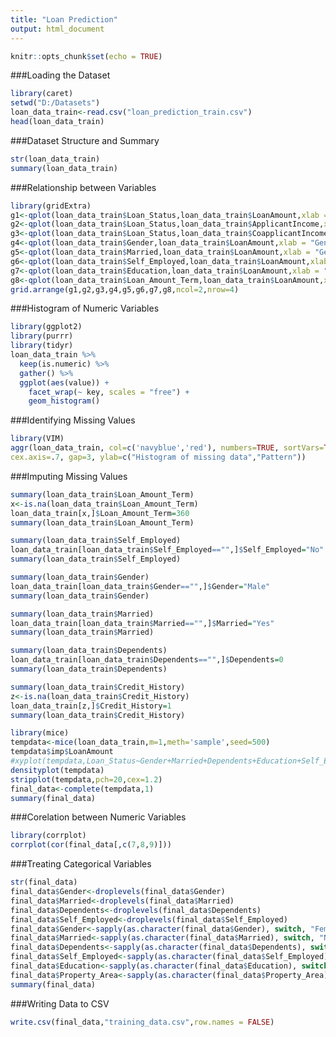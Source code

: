 ---
title: "Loan Prediction"
output: html_document
---

```{r setup, include=FALSE}
knitr::opts_chunk$set(echo = TRUE)
```


###Loading the Dataset

```{r}
library(caret)
setwd("D:/Datasets")
loan_data_train<-read.csv("loan_prediction_train.csv")
head(loan_data_train)
```


###Dataset Structure and Summary

```{r}
str(loan_data_train)
summary(loan_data_train)
```

###Relationship between Variables

```{r fig.width=12, fig.height=8}
library(gridExtra)
g1<-qplot(loan_data_train$Loan_Status,loan_data_train$LoanAmount,xlab = "Loan Status",ylab="Loan Amount", main = "Relationship between Loan Status and Loan Amount")
g2<-qplot(loan_data_train$Loan_Status,loan_data_train$ApplicantIncome,xlab = "Loan Status",ylab="Applicant Income", main = "Relationship between Loan Status and Applicant Income")
g3<-qplot(loan_data_train$Loan_Status,loan_data_train$CoapplicantIncome,xlab = "Loan Status",ylab="Coapplicant Income", main = "Relationship between Loan Status and Coapplicant Income")
g4<-qplot(loan_data_train$Gender,loan_data_train$LoanAmount,xlab = "Gender",ylab="Loan Amount", main = "Relationship between Gender and Loan Amount")
g5<-qplot(loan_data_train$Married,loan_data_train$LoanAmount,xlab = "Gender",ylab="Loan Amount", main = "Relationship between Marital Status and Loan Amount")
g6<-qplot(loan_data_train$Self_Employed,loan_data_train$LoanAmount,xlab = "Employment Status",ylab="Loan Amount", main = "Relationship between Employment Status and Loan Amount")
g7<-qplot(loan_data_train$Education,loan_data_train$LoanAmount,xlab = "Education Status",ylab="Loan Amount", main = "Relationship between Education Status and Loan Amount")
g8<-qplot(loan_data_train$Loan_Amount_Term,loan_data_train$LoanAmount,xlab = "Loan Amount Term",ylab="Loan Amount", main = "Relationship between Loan Amount Term and Loan Amount")
grid.arrange(g1,g2,g3,g4,g5,g6,g7,g8,ncol=2,nrow=4)
```


###Histogram of Numeric Variables

```{r fig.width=12, fig.height=8} 
library(ggplot2)
library(purrr)
library(tidyr)
loan_data_train %>%
  keep(is.numeric) %>% 
  gather() %>% 
  ggplot(aes(value)) +
    facet_wrap(~ key, scales = "free") +
    geom_histogram()
```



###Identifying Missing Values

```{r fig.width=12, fig.height=8}
library(VIM)
aggr(loan_data_train, col=c('navyblue','red'), numbers=TRUE, sortVars=TRUE, labels=names(data), 
cex.axis=.7, gap=3, ylab=c("Histogram of missing data","Pattern"))
```


###Imputing Missing Values

```{r}
summary(loan_data_train$Loan_Amount_Term)
x<-is.na(loan_data_train$Loan_Amount_Term)
loan_data_train[x,]$Loan_Amount_Term=360
summary(loan_data_train$Loan_Amount_Term)
```


```{r}
summary(loan_data_train$Self_Employed)
loan_data_train[loan_data_train$Self_Employed=="",]$Self_Employed="No"
summary(loan_data_train$Self_Employed)
```
```{r}
summary(loan_data_train$Gender)
loan_data_train[loan_data_train$Gender=="",]$Gender="Male"
summary(loan_data_train$Gender)
```


```{r}
summary(loan_data_train$Married)
loan_data_train[loan_data_train$Married=="",]$Married="Yes"
summary(loan_data_train$Married)
```

```{r}
summary(loan_data_train$Dependents)
loan_data_train[loan_data_train$Dependents=="",]$Dependents=0
summary(loan_data_train$Dependents)
```


```{r}
summary(loan_data_train$Credit_History)
z<-is.na(loan_data_train$Credit_History)
loan_data_train[z,]$Credit_History=1
summary(loan_data_train$Credit_History)
```

```{r fig.width=12, fig.height=8}
library(mice)
tempdata<-mice(loan_data_train,m=1,meth='sample',seed=500)
tempdata$imp$LoanAmount
#xyplot(tempdata,Loan_Status~Gender+Married+Dependents+Education+Self_Employed+ApplicantIncome+CoapplicantIncome+Loan_Amount_Term+Credit_History+Property_Area,pch=18,cex=1)
densityplot(tempdata)
stripplot(tempdata,pch=20,cex=1.2)
final_data<-complete(tempdata,1)
summary(final_data)
```


###Corelation between Numeric Variables

```{r}
library(corrplot)
corrplot(cor(final_data[,c(7,8,9)]))
```

###Treating Categorical Variables

```{r}
str(final_data)
final_data$Gender<-droplevels(final_data$Gender)
final_data$Married<-droplevels(final_data$Married)
final_data$Dependents<-droplevels(final_data$Dependents)
final_data$Self_Employed<-droplevels(final_data$Self_Employed)
final_data$Gender<-sapply(as.character(final_data$Gender), switch, "Female" = 0, "Male" = 1,USE.NAMES = F)
final_data$Married<-sapply(as.character(final_data$Married), switch, "No" = 0, "Yes" = 1,USE.NAMES = F)
final_data$Dependents<-sapply(as.character(final_data$Dependents), switch, "0" = 0, "1" = 1,"2" = 2, "3+" = 3,USE.NAMES = F)
final_data$Self_Employed<-sapply(as.character(final_data$Self_Employed), switch, "No" = 0, "Yes" = 1,USE.NAMES =F)
final_data$Education<-sapply(as.character(final_data$Education), switch, "Graduate" = 0, "Not Graduate" = 1,USE.NAMES = F)
final_data$Property_Area<-sapply(as.character(final_data$Property_Area), switch, "Rural" = 0, "Semiurban" = 1,"Urban" = 2,USE.NAMES = F)
summary(final_data)
```



###Writing Data to CSV

```{r}
write.csv(final_data,"training_data.csv",row.names = FALSE)
```


